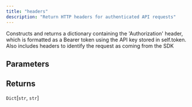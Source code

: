 ```yaml
---
title: "headers"
description: "Return HTTP headers for authenticated API requests"
---
```




Constructs and returns a dictionary containing the 'Authorization' header,
which is formatted as a Bearer token using the API key stored in self.token.
Also includes headers to identify the request as coming from the SDK


## Parameters

<ParamField path="headers" type="UnionType[Dict[str, str], None]" default="None">
</ParamField>

## Returns

`Dict`[`str`, `str`]
